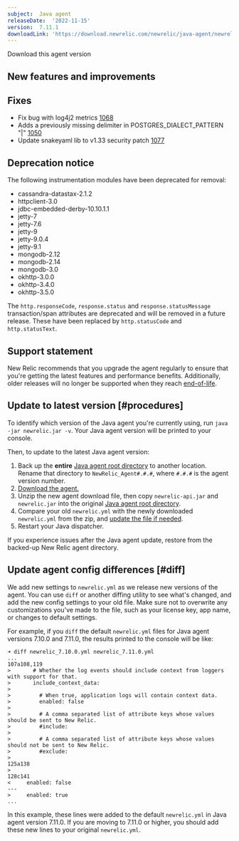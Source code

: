 ```yaml
---
subject:  Java agent
releaseDate:  '2022-11-15'
version:  7.11.1
downloadLink: 'https://download.newrelic.com/newrelic/java-agent/newrelic-agent/7.11.1/'
---
```

<ButtonGroup>
  <ButtonLink
    role="button"
    to="https://download.newrelic.com/newrelic/java-agent/newrelic-agent/7.11.1/"
    variant="primary"
  >
    Download this agent version
  </ButtonLink>
</ButtonGroup>

## New features and improvements

## Fixes
* Fix bug with log4j2 metrics [1068](https://github.com/newrelic/newrelic-java-agent/pull/1068)
* Adds a previously missing delimiter in POSTGRES_DIALECT_PATTERN "|" [1050](https://github.com/newrelic/newrelic-java-agent/pull/1050)
* Update snakeyaml lib to v1.33 security patch [1077](https://github.com/newrelic/newrelic-java-agent/pull/1077)


## Deprecation notice
The following instrumentation modules have been deprecated for removal:
* cassandra-datastax-2.1.2
* httpclient-3.0
* jdbc-embedded-derby-10.10.1.1
* jetty-7
* jetty-7.6
* jetty-9
* jetty-9.0.4
* jetty-9.1
* mongodb-2.12
* mongodb-2.14
* mongodb-3.0
* okhttp-3.0.0
* okhttp-3.4.0
* okhttp-3.5.0

The `http.responseCode`, `response.status` and `response.statusMessage` transaction/span attributes are deprecated and will be removed in a future release. These have been replaced by `http.statusCode` and `http.statusText`.

## Support statement

New Relic recommends that you upgrade the agent regularly to ensure that you're getting the latest features and performance benefits. Additionally, older releases will no longer be supported when they reach [end-of-life](/docs/using-new-relic/cross-product-functions/install-configure/notification-changes-new-relic-saas-features-distributed-software/).


## Update to latest version [#procedures]

To identify which version of the Java agent you're currently using, run `java -jar newrelic.jar -v`. Your Java agent version will be printed to your console.

Then, to update to the latest Java agent version:

1. Back up the **entire** [Java agent root directory](/docs/agents/manage-apm-agents/troubleshooting/find-agent-root-directory#java-agent) to another location. Rename that directory to `NewRelic_Agent#.#.#`, where `#.#.#` is the agent version number.
2. [Download the agent.](/docs/release-notes/agent-release-notes/java-release-notes)
3. Unzip the new agent download file, then copy `newrelic-api.jar` and `newrelic.jar` into the original [Java agent root directory](/docs/agents/manage-apm-agents/troubleshooting/find-agent-root-directory#java-agent).
4. Compare your old `newrelic.yml` with the newly downloaded `newrelic.yml` from the zip, and [update the file if needed](#diff).
5. Restart your Java dispatcher.

If you experience issues after the Java agent update, restore from the backed-up New Relic agent directory.

## Update agent config differences [#diff]

We add new settings to `newrelic.yml` as we release new versions of the agent. You can use `diff` or another diffing utility to see what's changed, and add the new config settings to your old file. Make sure not to overwrite any customizations you've made to the file, such as your license key, app name, or changes to default settings.

For example, if you `diff` the default `newrelic.yml` files for Java agent versions 7.10.0 and 7.11.0, the results printed to the console will be like:

```
➜ diff newrelic_7.10.0.yml newrelic_7.11.0.yml
...
107a108,119
>       # Whether the log events should include context from loggers with support for that.
>       include_context_data:
>
>         # When true, application logs will contain context data.
>         enabled: false
>
>         # A comma separated list of attribute keys whose values should be sent to New Relic.
>         #include:
>
>         # A comma separated list of attribute keys whose values should not be sent to New Relic.
>         #exclude:
>
125a138
>
128c141
<     enabled: false
---
>     enabled: true
...
```

In this example, these lines were added to the default `newrelic.yml` in Java agent version 7.11.0. If you are moving to 7.11.0 or higher, you should add these new lines to your original `newrelic.yml`.
